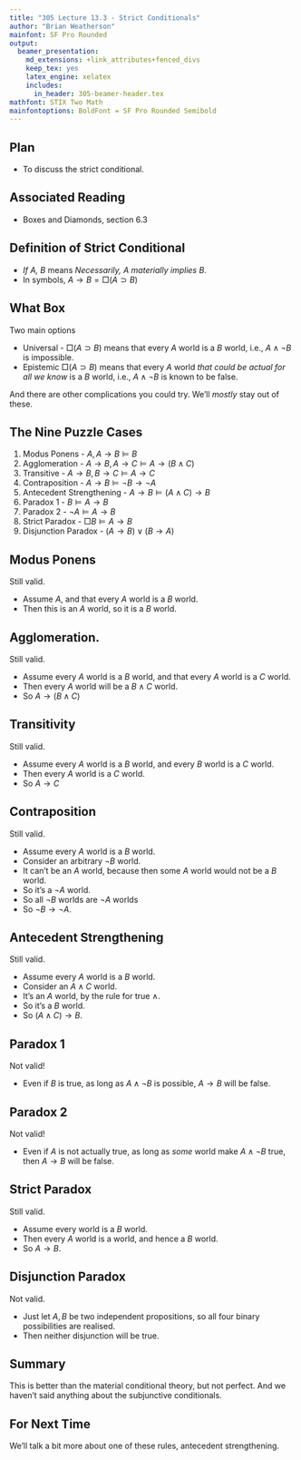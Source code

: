 ```yaml
---
title: "305 Lecture 13.3 - Strict Conditionals"
author: "Brian Weatherson"
mainfont: SF Pro Rounded
output:
  beamer_presentation:
    md_extensions: +link_attributes+fenced_divs
    keep_tex: yes
    latex_engine: xelatex
    includes:
      in_header: 305-beamer-header.tex
mathfont: STIX Two Math
mainfontoptions: BoldFont = SF Pro Rounded Semibold
---
```


## Plan

- To discuss the strict conditional.

## Associated Reading

- Boxes and Diamonds, section 6.3

## Definition of Strict Conditional

- _If A, B_ means _Necessarily, A materially implies B_.
- In symbols, $A \rightarrow B = \Box (A \supset B)$

## What Box

Two main options

- Universal - $\Box (A \supset B)$ means that every $A$ world is a $B$ world, i.e., $A \wedge \neg B$ is impossible.
- Epistemic $\Box (A \supset B)$ means that every $A$ world _that could be actual for all we know_ is a $B$ world, i.e., $A \wedge \neg B$ is known to be false.

And there are other complications you could try. We'll *mostly* stay out of these.

## The Nine Puzzle Cases

1. Modus Ponens - $A, A \rightarrow B \vDash B$
2. Agglomeration - $A \rightarrow B, A \rightarrow C \vDash A \rightarrow (B \wedge C)$
3. Transitive - $A \rightarrow B, B \rightarrow C \vDash A \rightarrow C$
4. Contraposition - $A \rightarrow B \vDash \neg B \rightarrow \neg A$
5. Antecedent Strengthening - $A \rightarrow B \vDash (A \wedge C) \rightarrow B$
6. Paradox 1 - $B \vDash A \rightarrow B$
7. Paradox 2 - $\neg A \vDash A \rightarrow B$
8. Strict Paradox - $\Box B \vDash A \rightarrow B$
9. Disjunction Paradox - $(A \rightarrow B) \vee (B \rightarrow A)$

## Modus Ponens

Still valid.

- Assume $A$, and that every $A$ world is a $B$ world.
- Then this is an $A$ world, so it is a $B$ world.

## Agglomeration.

Still valid.

- Assume every $A$ world is a $B$ world, and that every $A$ world is a $C$ world.
- Then every $A$ world will be a $B \wedge C$ world.
- So $A \rightarrow (B \wedge C)$

## Transitivity

Still valid.

- Assume every $A$ world is a $B$ world, and every $B$ world is a $C$ world.
- Then every $A$ world is a $C$ world.
- So $A \rightarrow C$

## Contraposition

Still valid.

- Assume every $A$ world is a $B$ world.
- Consider an arbitrary $\neg B$ world.
- It can't be an $A$ world, because then some $A$ world would not be a $B$ world.
- So it's a $\neg A$ world.
- So all $\neg B$ worlds are $\neg A$ worlds
- So $\neg B \rightarrow \neg A$.

## Antecedent Strengthening

Still valid.

- Assume every $A$ world is a $B$ world.
- Consider an $A \wedge C$ world.
- It's an $A$ world, by the rule for true $\wedge$.
- So it's a $B$ world.
- So $(A \wedge C) \rightarrow B$.

## Paradox 1

Not valid!

- Even if $B$ is true, as long as $A \wedge \neg B$ is possible, $A \rightarrow B$ will be false.

## Paradox 2

Not valid!

- Even if $A$ is not actually true, as long as _some_ world make $A \wedge \neg B$ true, then $A \rightarrow B$ will be false.

## Strict Paradox

Still valid.

- Assume every world is a $B$ world.
- Then every $A$ world is a world, and hence a $B$ world.
- So $A \rightarrow B$.

## Disjunction Paradox

Not valid.

- Just let $A, B$ be two independent propositions, so all four binary possibilities are realised.
- Then neither disjunction will be true.

## Summary

This is better than the material conditional theory, but not perfect. And we haven't said anything about the subjunctive conditionals.

## For Next Time

We'll talk a bit more about one of these rules, antecedent strengthening.